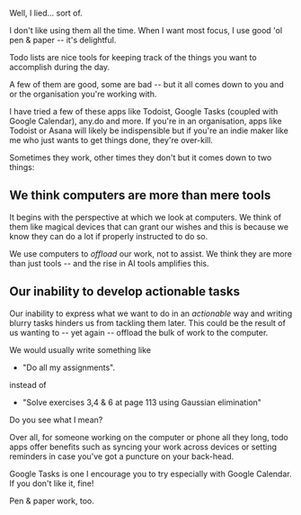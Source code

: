  

<BlogHead title={title} description={description} date={date} />

Well, I lied... sort of.

I don't like using them all the time.
When I want most focus, I use good 'ol pen & paper -- it's delightful.

Todo lists are nice tools for keeping track of the things you want to accomplish
during the day.

A few of them are good, some are bad -- but it all comes down to you and or the organisation you're working with.

I have tried a few of these apps like Todoist, Google Tasks (coupled with Google Calendar), any.do and more.
If you're in an organisation, apps like Todoist or Asana will likely be indispensible but if you're an indie maker like me who just wants to get things done, they're over-kill.

Sometimes they work, other times they don't but it comes down to two things:

## We think computers are more than mere tools

It begins with the perspective at which we look at computers. 
We think of them like magical devices that can grant our wishes and this is because we know they can do a lot if properly instructed to do so.

We use computers to _offload_ our work, not to assist. We think they are more than just tools -- and the rise in AI tools amplifies this.

## Our inability to develop actionable tasks 

Our inability to express what we want to do in an _actionable_ way and writing blurry tasks hinders us from tackling them later.
This could be the result of us wanting to -- yet again -- offload the bulk of work to the computer.

We would usually write something like

- "Do all my assignments".

instead of

- "Solve exercises 3,4 & 6 at page 113 using Gaussian elimination" 

Do you see what I mean?

Over all, for someone working on the computer or phone all they long, todo apps offer benefits such as syncing 
your work across devices or setting reminders in case you've got a puncture on your back-head.

Google Tasks is one I encourage you to try especially with Google Calendar. If you don't like it, fine! 

Pen & paper work, too.
